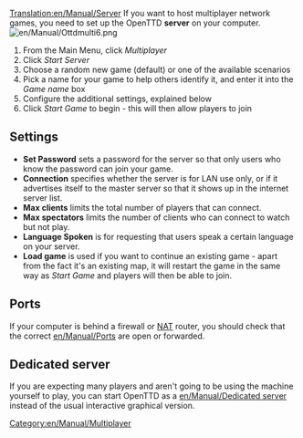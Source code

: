 [[Translation:en/Manual/Server]]
If you want to host multiplayer network games, you need to set up the OpenTTD '''server''' on your computer.
[[File:en/Manual/Ottdmulti6.png|right]]
#From the Main Menu, click ''Multiplayer''
#Click ''Start Server''
#Choose a random new game (default) or one of the available scenarios
#Pick a name for your game to help others identify it, and enter it into the ''Game name'' box
#Configure the additional settings, explained below
#Click ''Start Game'' to begin - this will then allow players to join

==Settings==
*'''Set Password''' sets a password for the server so that only users who know the password can join your game.
*'''Connection''' specifies whether the server is for LAN use only, or if it advertises itself to the master server so that it shows up in the internet server list.
*'''Max clients''' limits the total number of players that can connect.
*'''Max spectators''' limits the number of clients who can connect to watch but not play.
*'''Language Spoken''' is for requesting that users speak a certain language on your server.
*'''Load game''' is used if you want to continue an existing game - apart from the fact it's an existing map, it will restart the game in the same way as ''Start Game'' and players will then be able to join.

==Ports==
If your computer is behind a firewall or [https://www.wikipedia.org/wiki/Network_address_translation NAT] router, you should check that the correct [[en/Manual/Port]]s are open or forwarded.

==Dedicated server==
If you are expecting many players and aren't going to be using the machine yourself to play, you can start OpenTTD as a [[en/Manual/Dedicated server]] instead of the usual interactive graphical version.

[[Category:en/Manual/Multiplayer]]